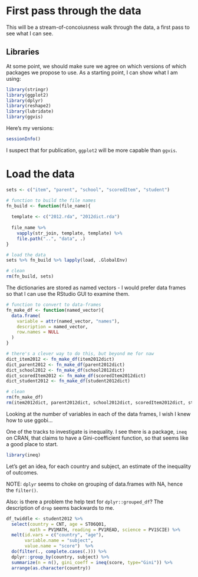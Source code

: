 # First pass through the data

This will be a stream-of-concoiusness walk through the data, a first pass to see what I can see.

## Libraries

At some point, we should make sure we agree on which versions of which packages we propose to use. As a starting point, I can show what I am using:

```r
library(stringr)
library(ggplot2)
library(dplyr)
library(reshape2)
library(lubridate)
library(ggvis)
```

Here's my versions:

```r
sessionInfo()
```

I suspect that for publication, `ggplot2` will be more capable than `ggvis`.

# Load the data

```r
sets <- c("item", "parent", "school", "scoredItem", "student")

# function to build the file names
fn_build <- function(file_name){
 
  template <- c("2012.rda", "2012dict.rda")
 
  file_name %>% 
    vapply(str_join, template, template) %>% 
    file.path("..", "data", .)
}

# load the data
sets %>% fn_build %>% lapply(load, .GlobalEnv)

# clean
rm(fn_build, sets)
```

The dictionaries are stored as named vectors - I would prefer data frames so that I can use the RStudio GUI to examine them.

```r
# function to convert to data-frames
fn_make_df <- function(named_vector){
  data.frame(
    variable = attr(named_vector, "names"),
    description = named_vector,
    row.names = NULL
  )
}

# there's a clever way to do this, but beyond me for naw
dict_item2012 <- fn_make_df(item2012dict) 
dict_parent2012 <- fn_make_df(parent2012dict) 
dict_school2012 <- fn_make_df(school2012dict) 
dict_scoredItem2012 <- fn_make_df(scoredItem2012dict) 
dict_student2012 <- fn_make_df(student2012dict) 

# clean
rm(fn_make_df)
rm(item2012dict, parent2012dict, school2012dict, scoredItem2012dict, student2012dict)
```

Looking at the number of variables in each of the data frames, I wish I knew how to use ggobi...

One of the tracks to investigate is inequality. I see there is a package, `ineq` on CRAN, that claims to have a Gini-coefficient function, so that seems like a good place to start.

```r
library(ineq)
```

Let's get an idea, for each country and subject, an estimate of the inequality of outcomes.

NOTE: `dplyr` seems to choke on grouping of data.frames with NA, hence the `filter()`.

Also: is there a problem the help text for `dplyr::grouped_df`? The description of `drop` seems backwards to me.

```r
df_twiddle <- student2012 %>%
  select(country = CNT, age = ST06Q01,
         math = PV1MATH, reading = PV1READ, science = PV1SCIE) %>%
  melt(id.vars = c("country", "age"), 
       variable.name = "subject", 
       value.name = "score")  %>%
  do(filter(., complete.cases(.))) %>%
  dplyr::group_by(country, subject) %>%
  summarize(n = n(), gini_coeff = ineq(score, type="Gini")) %>%
  arrange(as.character(country))
```

